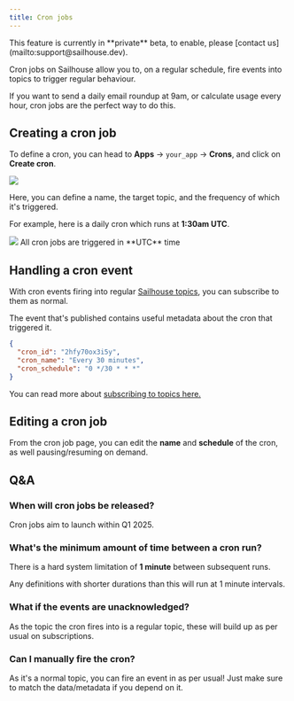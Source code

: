 ```yaml
---
title: Cron jobs
---
```


<Info>
This feature is currently in **private** beta, to enable, please [contact us](mailto:support@sailhouse.dev).
</Info>

Cron jobs on Sailhouse allow you to, on a regular schedule, fire events into topics to trigger regular behaviour.

If you want to send a daily email roundup at 9am, or calculate usage every hour, cron jobs are the perfect way to do this.

## Creating a cron job

To define a cron, you can head to **Apps** -> `your_app` -> **Crons**, and click on **Create cron**.

<Frame caption="An app which has two existing cron jobs">
<img src="/images/create-cron.png"/>
</Frame>

Here, you can define a name, the target topic, and the frequency of which it's triggered.

For example, here is a daily cron which runs at **1:30am UTC**.

<Frame>
<img src="/images/create-cron-modal.png" />
</Frame>

<Info>
All cron jobs are triggered in **UTC** time
</Info>

## Handling a cron event

With cron events firing into regular [Sailhouse topics](/concepts/topics), you can subscribe to them as normal.

The event that's published contains useful metadata about the cron that triggered it.

```json
{
  "cron_id": "2hfy70ox3i5y",
  "cron_name": "Every 30 minutes",
  "cron_schedule": "0 */30 * * *"
}
```

You can read more about [subscribing to topics here.](/concepts/subscriptions)

## Editing a cron job

From the cron job page, you can edit the **name** and **schedule** of the cron, as well pausing/resuming on demand.

## Q&A

### When will cron jobs be released?

Cron jobs aim to launch within Q1 2025.

### What's the minimum amount of time between a cron run?

There is a hard system limitation of **1 minute** between subsequent runs.

Any definitions with shorter durations than this will run at 1 minute intervals.

### What if the events are unacknowledged?

As the topic the cron fires into is a regular topic, these will build up as per usual on subscriptions.

### Can I manually fire the cron?

As it's a normal topic, you can fire an event in as per usual! Just make sure to match the data/metadata if you depend on it.

